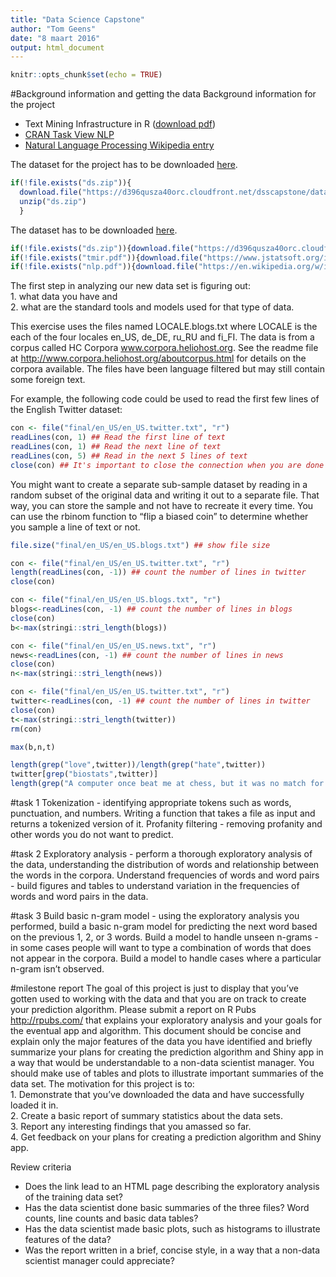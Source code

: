 ```yaml
---
title: "Data Science Capstone"
author: "Tom Geens"
date: "8 maart 2016"
output: html_document
---
```


```r
knitr::opts_chunk$set(echo = TRUE)
```

#Background information and getting the data
Background information for the project  

* Text Mining Infrastructure in R ([download pdf](https://www.jstatsoft.org/index.php/jss/article/view/v025i05/v25i05.pdf))  
* [CRAN Task View NLP](https://cran.r-project.org/web/views/NaturalLanguageProcessing.html)  
* [Natural Language Processing Wikipedia entry](https://en.wikipedia.org/wiki/Natural_language_processing)  

The dataset for the project has to be downloaded [here](https://d396qusza40orc.cloudfront.net/dsscapstone/dataset/Coursera-SwiftKey.zip).

```r
if(!file.exists("ds.zip")){
  download.file("https://d396qusza40orc.cloudfront.net/dsscapstone/dataset/Coursera-SwiftKey.zip","ds.zip")
  unzip("ds.zip")
  }
```

The dataset has to be downloaded [here](https://d396qusza40orc.cloudfront.net/dsscapstone/dataset/Coursera-SwiftKey.zip).

```r
if(!file.exists("ds.zip")){download.file("https://d396qusza40orc.cloudfront.net/dsscapstone/dataset/Coursera-SwiftKey.zip","ds.zip")}
if(!file.exists("tmir.pdf")){download.file("https://www.jstatsoft.org/index.php/jss/article/view/v025i05/v25i05.pdf","tmir.pdf")}
if(!file.exists("nlp.pdf")){download.file("https://en.wikipedia.org/w/index.php?title=Special:Book&bookcmd=download&collection_id=eb7e52dcdd3e8268168a3211ec33a5bdf2f71239&writer=rdf2latex&return_to=Natural+language+processing","nlp.pdf")}
```

The first step in analyzing our new data set is figuring out:  
1. what data you have and  
2. what are the standard tools and models used for that type of data. 

This exercise uses the files named LOCALE.blogs.txt where LOCALE is the each of the four locales en\_US, de\_DE, ru\_RU and fi\_FI. The data is from a corpus called HC Corpora [www.corpora.heliohost.org](www.corpora.heliohost.org). See the readme file at [http://www.corpora.heliohost.org/aboutcorpus.html](http://www.corpora.heliohost.org/aboutcorpus.html) for details on the corpora available. The files have been language filtered but may still contain some foreign text.

For example, the following code could be used to read the first few lines of the English Twitter dataset:

```r
con <- file("final/en_US/en_US.twitter.txt", "r") 
readLines(con, 1) ## Read the first line of text 
readLines(con, 1) ## Read the next line of text 
readLines(con, 5) ## Read in the next 5 lines of text 
close(con) ## It's important to close the connection when you are done
```

You might want to create a separate sub-sample dataset by reading in a random subset of the original data and writing it out to a separate file. That way, you can store the sample and not have to recreate it every time. You can use the rbinom function to "flip a biased coin" to determine whether you sample a line of text or not.

```r
file.size("final/en_US/en_US.blogs.txt") ## show file size 
```

```r
con <- file("final/en_US/en_US.twitter.txt", "r") 
length(readLines(con, -1)) ## count the number of lines in twitter 
close(con)
```

```r
con <- file("final/en_US/en_US.blogs.txt", "r") 
blogs<-readLines(con, -1) ## count the number of lines in blogs 
close(con)
b<-max(stringi::stri_length(blogs))

con <- file("final/en_US/en_US.news.txt", "r") 
news<-readLines(con, -1) ## count the number of lines in news 
close(con)
n<-max(stringi::stri_length(news))

con <- file("final/en_US/en_US.twitter.txt", "r") 
twitter<-readLines(con, -1) ## count the number of lines in twitter 
close(con)
t<-max(stringi::stri_length(twitter))
rm(con)

max(b,n,t)
```

```r
length(grep("love",twitter))/length(grep("hate",twitter))
twitter[grep("biostats",twitter)]
length(grep("A computer once beat me at chess, but it was no match for me at kickboxing",twitter))
```

#task 1
Tokenization - identifying appropriate tokens such as words, punctuation, and numbers. Writing a function that takes a file as input and returns a tokenized version of it.
Profanity filtering - removing profanity and other words you do not want to predict.

#task 2
Exploratory analysis - perform a thorough exploratory analysis of the data, understanding the distribution of words and relationship between the words in the corpora.
Understand frequencies of words and word pairs - build figures and tables to understand variation in the frequencies of words and word pairs in the data.

#task 3
Build basic n-gram model - using the exploratory analysis you performed, build a basic n-gram model for predicting the next word based on the previous 1, 2, or 3 words.
Build a model to handle unseen n-grams - in some cases people will want to type a combination of words that does not appear in the corpora. Build a model to handle cases where a particular n-gram isn't observed.

#milestone report
The goal of this project is just to display that you've gotten used to working with the data and that you are on track to create your prediction algorithm. Please submit a report on R Pubs [http://rpubs.com/](http://rpubs.com/) that explains your exploratory analysis and your goals for the eventual app and algorithm. This document should be concise and explain only the major features of the data you have identified and briefly summarize your plans for creating the prediction algorithm and Shiny app in a way that would be understandable to a non-data scientist manager. You should make use of tables and plots to illustrate important summaries of the data set. The motivation for this project is to:    
1. Demonstrate that you've downloaded the data and have successfully loaded it in.  
2. Create a basic report of summary statistics about the data sets.  
3. Report any interesting findings that you amassed so far.  
4. Get feedback on your plans for creating a prediction algorithm and Shiny app.  

Review criteria  

* Does the link lead to an HTML page describing the exploratory analysis of the training data set?  
* Has the data scientist done basic summaries of the three files? Word counts, line counts and basic data tables?  
* Has the data scientist made basic plots, such as histograms to illustrate features of the data?  
* Was the report written in a brief, concise style, in a way that a non-data scientist manager could appreciate?  

